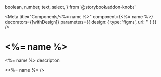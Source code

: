   boolean,
  number,
  text,
  select,
} from '@storybook/addon-knobs'


<Meta
  title="Components/<%= name %>"
  component={<%= name %>}
  decorators={[withDesign]}
  parameters={{
      design: {
        type: 'figma',
        url: ''
      }
    }}
/>

# <%= name %>

<%= name %> description

<Preview>
  <Story name="default">
    <<%= name %> />
  </Story>
</Preview>